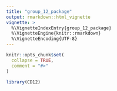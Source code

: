 ```yaml
---
title: "group_12_package"
output: rmarkdown::html_vignette
vignette: >
  %\VignetteIndexEntry{group_12_package}
  %\VignetteEngine{knitr::rmarkdown}
  %\VignetteEncoding{UTF-8}
---
```


```r
knitr::opts_chunk$set(
  collapse = TRUE,
  comment = "#>"
)
```

```r
library(CD12)
```
